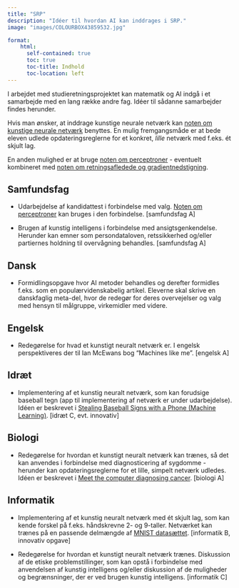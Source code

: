 ```yaml
---
title: "SRP"
description: "Idéer til hvordan AI kan inddrages i SRP."
image: "images/COLOURBOX43859532.jpg"

format:
    html: 
      self-contained: true
      toc: true
      toc-title: Indhold
      toc-location: left
---
```


I arbejdet med studieretningsprojektet kan matematik og AI indgå i et samarbejde med en lang række andre fag. Idéer til sådanne samarbejder findes herunder.

Hvis man ønsker, at inddrage kunstige neurale netværk kan [noten om kunstige neurale netværk](../neurale_net-note/neurale_net-note.qmd) benyttes. En mulig fremgangsmåde er at bede eleven udlede opdateringsreglerne for et konkret, *lille* netværk med f.eks. ét skjult lag.

En anden mulighed er at bruge [noten om perceptroner](../perceptron-note/) - eventuelt kombineret med [noten om retningsafledede og gradientnedstigning](../retningsafledede/).

## Samfundsfag

+ Udarbejdelse af kandidattest i forbindelse med valg. [Noten om perceptroner](../perceptron-note/) kan bruges i den forbindelse. [samfundsfag A]

+ Brugen af kunstig intelligens i forbindelse med ansigtsgenkendelse. Herunder kan emner som persondataloven, retssikkerhed og/eller partiernes holdning til overvågning behandles. [samfundsfag A]

## Dansk

+ Formidlingsopgave hvor AI metoder behandles og derefter formidles f.eks. som en populærvidenskabelig artikel. Eleverne skal skrive en danskfaglig meta-del, hvor de redegør for deres overvejelser og valg med hensyn til målgruppe, virkemidler med videre.


## Engelsk

+ Redegørelse for hvad et kunstigt neuralt netværk er. I engelsk perspektiveres der til Ian McEwans bog "Machines like me". [engelsk A]

## Idræt

+ Implementering af et kunstig neuralt netværk, som kan forudsige baseball tegn (app til implementering af netværk er under udarbejdelse). Idéen er beskrevet i [Stealing Baseball Signs with a Phone (Machine Learning)](https://www.youtube.com/watch?v=PmlRbfSavbI&t=5s). [idræt C, evt. innovativ]

## Biologi

+ Redegørelse for hvordan et kunstigt neuralt netværk kan trænes, så det kan anvendes i forbindelse med diagnosticering af sygdomme - herunder kan opdateringsreglerne for et lille, simpelt netværk udledes. Idéen er beskrevet i [Meet the computer diagnosing cancer](https://www.youtube.com/watch?v=aLSzh_tqwxw&t=140s). [biologi A]

## Informatik

+ Implementering af et kunstig neuralt netværk med ét skjult lag, som kan kende forskel på f.eks. håndskrevne 2- og 9-taller. Netværket kan trænes på en passende delmængde af [MNIST datasættet](https://www.kaggle.com/datasets/oddrationale/mnist-in-csv?resource=download). [informatik B, innovativ opgave]

+ Redegørelse for hvordan et kunstigt neuralt netværk trænes. Diskussion af de etiske problemstillinger, som kan opstå i forbindelse med anvendelsen af kunstig intelligens og/eller diskussion af de muligheder og begrænsninger, der er ved brugen kunstig intelligens. [informatik C]


